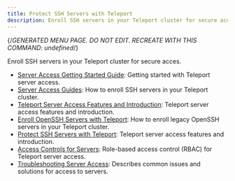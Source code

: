 ```yaml
---
title: Protect SSH Servers with Teleport
description: Enroll SSH servers in your Teleport cluster for secure acces.
---
```


{/*GENERATED MENU PAGE. DO NOT EDIT. RECREATE WITH THIS COMMAND:
undefined*/}

Enroll SSH servers in your Teleport cluster for secure acces.

- [Server Access Getting Started Guide](server-access/getting-started.mdx): Getting started with Teleport server access.
- [Server Access Guides](server-access/guides.mdx): How to enroll SSH servers in your Teleport cluster.
- [Teleport Server Access Features and Introduction](server-access/introduction.mdx): Teleport server access features and introduction.
- [Enroll OpenSSH Servers with Teleport](server-access/openssh.mdx): How to enroll legacy OpenSSH servers in your Teleport cluster.
- [Protect SSH Servers with Teleport](server-access/overview.mdx): Teleport server access features and introduction.
- [Access Controls for Servers](server-access/rbac.mdx): Role-based access control (RBAC) for Teleport server access.
- [Troubleshooting Server Access](server-access/troubleshooting-server.mdx): Describes common issues and solutions for access to servers.
